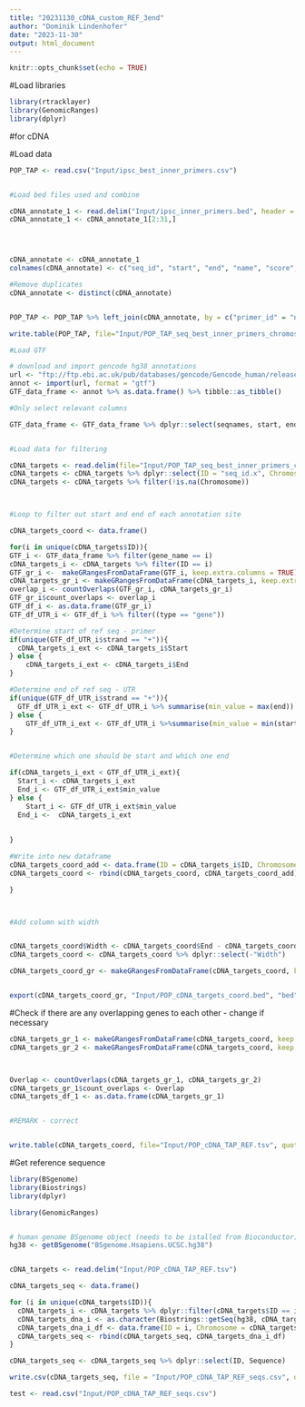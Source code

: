 ```yaml
---
title: "20231130_cDNA_custom_REF_3end"
author: "Dominik Lindenhofer"
date: "2023-11-30"
output: html_document
---
```


```r
knitr::opts_chunk$set(echo = TRUE)
```

#Load libraries
```r

library(rtracklayer)
library(GenomicRanges)
library(dplyr)


```



#for cDNA

#Load data


```r

POP_TAP <- read.csv("Input/ipsc_best_inner_primers.csv")


#Load bed files used and combine

cDNA_annotate_1 <- read.delim("Input/ipsc_inner_primers.bed", header = FALSE)
cDNA_annotate_1 <- cDNA_annotate_1[2:31,]




cDNA_annotate <- cDNA_annotate_1 
colnames(cDNA_annotate) <- c("seq_id", "start", "end", "name", "score", "strand", "thickStart", "thickEnd", "itemRgb", "blockCount", "blockSizes", "blockStarts")

#Remove duplicates
cDNA_annotate <- distinct(cDNA_annotate)


POP_TAP <- POP_TAP %>% left_join(cDNA_annotate, by = c("primer_id" = "name"))

write.table(POP_TAP, file="Input/POP_TAP_seq_best_inner_primers_chromosomal_loc_add.txt", quote = FALSE, row.names = FALSE, col.names = TRUE, sep = "\t")

```






```r


#Load GTF

# download and import gencode hg38 annotations
url <- "ftp://ftp.ebi.ac.uk/pub/databases/gencode/Gencode_human/release_41/gencode.v41.annotation.gtf.gz"
annot <- import(url, format = "gtf")
GTF_data_frame <- annot %>% as.data.frame() %>% tibble::as_tibble() 

#Only select relevant columns

GTF_data_frame <- GTF_data_frame %>% dplyr::select(seqnames, start, end, width, strand, type, gene_name) %>% distinct()


#Load data for filtering 

cDNA_targets <- read.delim(file="Input/POP_TAP_seq_best_inner_primers_chromosomal_loc_add.txt")
cDNA_targets <- cDNA_targets %>% dplyr::select(ID = "seq_id.x", Chromosome = "seq_id.y", Start = "start.y", End = "end.y")
cDNA_targets <- cDNA_targets %>% filter(!is.na(Chromosome))



#Loop to filter out start and end of each annotation site

cDNA_targets_coord <- data.frame()

for(i in unique(cDNA_targets$ID)){
GTF_i <- GTF_data_frame %>% filter(gene_name == i)
cDNA_targets_i <- cDNA_targets %>% filter(ID == i)
GTF_gr_i <-  makeGRangesFromDataFrame(GTF_i, keep.extra.columns = TRUE)
cDNA_targets_gr_i <- makeGRangesFromDataFrame(cDNA_targets_i, keep.extra.columns = TRUE)
overlap_i <- countOverlaps(GTF_gr_i, cDNA_targets_gr_i)
GTF_gr_i$count_overlaps <- overlap_i 
GTF_df_i <- as.data.frame(GTF_gr_i)
GTF_df_UTR_i <- GTF_df_i %>% filter((type == "gene"))

#Determine start of ref seq - primer
if(unique(GTF_df_UTR_i$strand == "+")){
  cDNA_targets_i_ext <- cDNA_targets_i$Start
} else {
    cDNA_targets_i_ext <- cDNA_targets_i$End
}

#Determine end of ref seq - UTR
if(unique(GTF_df_UTR_i$strand == "+")){
  GTF_df_UTR_i_ext <- GTF_df_UTR_i %>% summarise(min_value = max(end))
} else {
    GTF_df_UTR_i_ext <- GTF_df_UTR_i %>%summarise(min_value = min(start))
}


#Determine which one should be start and which one end

if(cDNA_targets_i_ext < GTF_df_UTR_i_ext){
  Start_i <- cDNA_targets_i_ext
  End_i <- GTF_df_UTR_i_ext$min_value
} else {
    Start_i <- GTF_df_UTR_i_ext$min_value
  End_i <-  cDNA_targets_i_ext
  
  
}

#Write into new dataframe
cDNA_targets_coord_add <- data.frame(ID = cDNA_targets_i$ID, Chromosome = cDNA_targets_i$Chromosome, Start = Start_i, End = End_i )
cDNA_targets_coord <- rbind(cDNA_targets_coord, cDNA_targets_coord_add)

}



#Add column with width 


cDNA_targets_coord$Width <- cDNA_targets_coord$End - cDNA_targets_coord$Start +1
cDNA_targets_coord <- cDNA_targets_coord %>% dplyr::select(-"Width")

cDNA_targets_coord_gr <- makeGRangesFromDataFrame(cDNA_targets_coord, keep.extra.columns = TRUE)


export(cDNA_targets_coord_gr, "Input/POP_cDNA_targets_coord.bed", "bed")


```


#Check if there are any overlapping genes to each other - change if necessary

```r


cDNA_targets_gr_1 <- makeGRangesFromDataFrame(cDNA_targets_coord, keep.extra.columns = TRUE)
cDNA_targets_gr_2 <- makeGRangesFromDataFrame(cDNA_targets_coord, keep.extra.columns = TRUE)



Overlap <- countOverlaps(cDNA_targets_gr_1, cDNA_targets_gr_2)
cDNA_targets_gr_1$count_overlaps <- Overlap
cDNA_targets_df_1 <- as.data.frame(cDNA_targets_gr_1)


#REMARK - correct 


write.table(cDNA_targets_coord, file="Input/POP_cDNA_TAP_REF.tsv", quote = FALSE, row.names = FALSE, col.names = TRUE, sep = "\t")


```



#Get reference sequence


```r


library(BSgenome)
library(Biostrings)
library(dplyr)

library(GenomicRanges)


# human genome BSgenome object (needs to be istalled from Bioconductor)
hg38 <- getBSgenome("BSgenome.Hsapiens.UCSC.hg38")


cDNA_targets <- read.delim("Input/POP_cDNA_TAP_REF.tsv")

cDNA_targets_seq <- data.frame()

for (i in unique(cDNA_targets$ID)){
  cDNA_targets_i <- cDNA_targets %>% dplyr::filter(cDNA_targets$ID == i)
  cDNA_targets_dna_i <- as.character(Biostrings::getSeq(hg38, cDNA_targets_i$Chromosome, cDNA_targets_i$Start,	cDNA_targets_i$End))
  cDNA_targets_dna_i_df <- data.frame(ID = i, Chromosome = cDNA_targets_i$Chromosome, Start = cDNA_targets_i$Start, End = cDNA_targets_i$End,  Sequence = cDNA_targets_dna_i)
  cDNA_targets_seq <- rbind(cDNA_targets_seq, cDNA_targets_dna_i_df)
}

cDNA_targets_seq <- cDNA_targets_seq %>% dplyr::select(ID, Sequence)

write.csv(cDNA_targets_seq, file = "Input/POP_cDNA_TAP_REF_seqs.csv", quote = FALSE, row.names = FALSE, col.names = TRUE)

test <- read.csv("Input/POP_cDNA_TAP_REF_seqs.csv")

```










